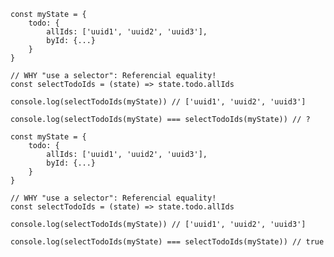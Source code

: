 
<CodeSurfer>

```tsx title="Select a part of the State"
const myState = {
    todo: {
        allIds: ['uuid1', 'uuid2', 'uuid3'],
        byId: {...}
    }
}

// WHY "use a selector": Referencial equality!
const selectTodoIds = (state) => state.todo.allIds

console.log(selectTodoIds(myState)) // ['uuid1', 'uuid2', 'uuid3']

console.log(selectTodoIds(myState) === selectTodoIds(myState)) // ?
```

```tsx title="Select a part of the State"
const myState = {
    todo: {
        allIds: ['uuid1', 'uuid2', 'uuid3'],
        byId: {...}
    }
}

// WHY "use a selector": Referencial equality!
const selectTodoIds = (state) => state.todo.allIds

console.log(selectTodoIds(myState)) // ['uuid1', 'uuid2', 'uuid3']

console.log(selectTodoIds(myState) === selectTodoIds(myState)) // true
```

</CodeSurfer>

<Notes>

</Notes>
